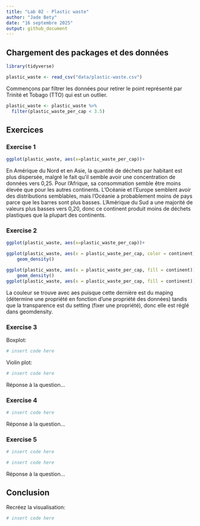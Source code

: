 ```yaml
---
title: "Lab 02 - Plastic waste"
author: "Jade Bety"
date: "16 septembre 2025"
output: github_document
---
```


## Chargement des packages et des données

```r
library(tidyverse) 
```

```r
plastic_waste <- read_csv("data/plastic-waste.csv")
```

Commençons par filtrer les données pour retirer le point représenté par Trinité et Tobago (TTO) qui est un outlier.

```r
plastic_waste <- plastic_waste %>%
  filter(plastic_waste_per_cap < 3.5)
```


## Exercices

### Exercise 1

```r
ggplot(plastic_waste, aes(x=plastic_waste_per_cap))+                                              geom_histogram(binwidth = 0.2, fill ="grey")+                                                   facet_wrap(~ continent)
```
              
En Amérique du Nord et en Asie, la quantité de déchets par habitant est plus dispersée, malgré le fait qu'il semble avoir une concentration de données vers 0,25. Pour l'Afrique, sa consommation semble être moins élevée que pour les autres continents. L'Océanie et l'Europe semblent avoir des distributions semblables, mais l'Océanie a probablement moins de pays parce que les barres sont plus basses. L'Amérique du Sud a une majorité de valeurs plus basses vers 0,20, donc ce continent produit moins de déchets plastiques que la plupart des continents.
              
### Exercise 2

```r
ggplot(plastic_waste, aes(x=plastic_waste_per_cap))+                                              geom_density()

ggplot(plastic_waste, aes(x = plastic_waste_per_cap, color = continent)) +
    geom_density()

ggplot(plastic_waste, aes(x = plastic_waste_per_cap, fill = continent)) +
    geom_density()
ggplot(plastic_waste, aes(x = plastic_waste_per_cap, fill = continent)) +   geom_density( alpha = 0.5)
```

La couleur se trouve avec aes puisque cette dernière est du maping (détermine une propriété en fonction d'une propriété des données) tandis que la transparence est du setting (fixer une propriété), donc elle est réglé dans geomdensity.

### Exercise 3

Boxplot:

```r
# insert code here
```

Violin plot:

```r
# insert code here
```

Réponse à la question...

### Exercise 4


```r
# insert code here
```

Réponse à la question...

### Exercise 5


```r
# insert code here
```

```r
# insert code here
```

Réponse à la question...

## Conclusion

Recréez la visualisation:

```r
# insert code here
```
